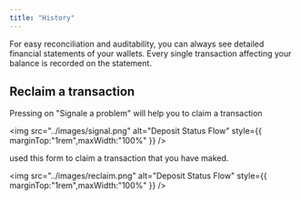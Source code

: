 ```yaml
---
title: "History"
---
```


<Tip>
  For easy reconciliation and auditability, you can always see detailed financial statements of your wallets.
  Every single transaction affecting your balance is recorded on the statement.
</Tip>

## Reclaim a transaction

Pressing on "Signale a problem" will help you to claim a transaction

<img
  src="../images/signal.png"
  alt="Deposit Status Flow"
  style={{ marginTop:"1rem",maxWidth:"100%" }}
/>

used this form to claim a transaction that you have maked.

<img
  src="../images/reclaim.png"
  alt="Deposit Status Flow"
  style={{ marginTop:"1rem",maxWidth:"100%" }}
/>